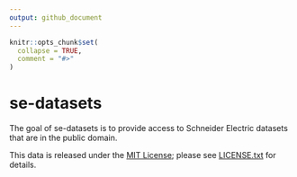 ```yaml
---
output: github_document
---
```


<!-- README.md is generated from README.Rmd. Please edit that file -->

```r
knitr::opts_chunk$set(
  collapse = TRUE,
  comment = "#>"
)
```

# se-datasets

The goal of se-datasets is to provide access to Schneider Electric datasets that are in the public domain.

This data is released under the [MIT License](https://tldrlegal.com/license/mit-license); please see [LICENSE.txt](license.txt) for details.
